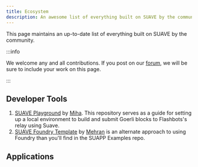```yaml
---
title: Ecosystem
description: An awesome list of everything built on SUAVE by the community
---
```


This page maintains an up-to-date list of everything built on SUAVE by the community.

:::info

We welcome any and all contributions. If you post on our [forum](https://collective.flashbots.net/c/suave/27), we will be sure to include your work on this page.

:::

## Developer Tools

1. [SUAVE Playground](https://github.com/halo3mic/suave-playground) by [Miha](https://twitter.com/MihaLotric). This repository serves as a guide for setting up a local environment to build and submit Goerli blocks to Flashbots's relay using Suave.
2. [SUAVE Foundry Template](https://github.com/mehranhydary/suave-template) by [Mehran](https://twitter.com/mehranhydary) is an alternate approach to using Foundry than you'll find in the SUAPP Examples repo.

## Applications